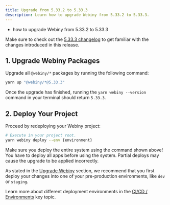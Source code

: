 ```yaml
---
title: Upgrade from 5.33.2 to 5.33.3
description: Learn how to upgrade Webiny from 5.33.2 to 5.33.3.
---
```



<Alert type="success" title="What you’ll learn">

- how to upgrade Webiny from 5.33.2 to 5.33.3

</Alert>

<Alert type="info">

Make sure to check out the [5.33.3 changelog](/docs/{version}/release-notes/5.33.3/changelog) to get familiar with the changes introduced in this release.

</Alert>

## 1. Upgrade Webiny Packages

Upgrade all `@webiny/*` packages by running the following command:

```bash
yarn up "@webiny/*@5.33.3"
```

Once the upgrade has finished, running the `yarn webiny --version` command in your terminal should return `5.33.3`.

## 2. Deploy Your Project

Proceed by redeploying your Webiny project:

```bash
# Execute in your project root.
yarn webiny deploy --env {environment}
```

<Alert type="warning">

Make sure you deploy the entire system using the command shown above! You have to deploy all apps before using the system. Partial deploys may cause the upgrade to be applied incorrectly.

</Alert>

<Alert type="warning">

As stated in the [Upgrade Webiny](/docs/{version}/release-notes/5.33.3/upgrade-webiny#pre-production-environments-first) section, we recommend that you first deploy your changes into one of your pre-production environments, like `dev` or `staging`.

</Alert>

<Alert type="info">

Learn more about different deployment environments in the [CI/CD / Environments](/docs/{version}/core-development-concepts/ci-cd/environments) key topic.

</Alert>
